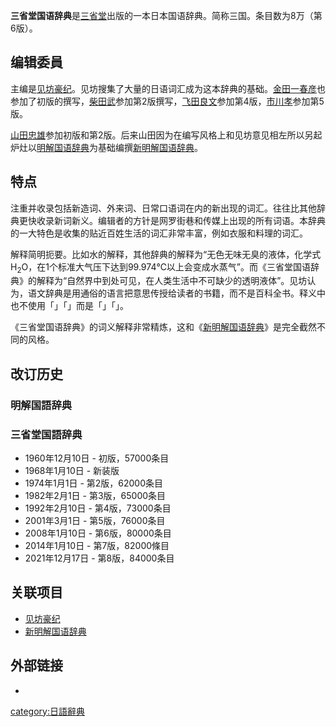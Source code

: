 '''三省堂国语辞典'''是[[三省堂|三省堂]]出版的一本日本国语辞典。简称三国。条目数为8万（第6版）。

== 编辑委員 ==
主编是[[见坊豪纪|见坊豪纪]]。见坊搜集了大量的日语词汇成为这本辞典的基础。[[金田一春彦|金田一春彦]]也参加了初版的撰写，[[柴田武|柴田武]]参加第2版撰写，[[飞田良文|飞田良文]]参加第4版，[[市川孝|市川孝]]参加第5版。

[[山田忠雄|山田忠雄]]参加初版和第2版。后来山田因为在编写风格上和见坊意见相左所以另起炉灶以[[明解国语辞典|明解国语辞典]]为基础编撰[[新明解国语辞典|新明解国语辞典]]。

== 特点 ==
注重并收录包括新造词、外来词、日常口语词在内的新出现的词汇。往往比其他辞典更快收录新词新义。编辑者的方针是网罗街巷和传媒上出现的所有词语。本辞典的一大特色是收集的贴近百姓生活的词汇非常丰富，例如衣服和料理的词汇。

解释简明扼要。比如水的解释，其他辞典的解释为“无色无味无臭的液体，化学式H<sub>2</sub>O，在1个标准大气压下达到99.974℃以上会变成水蒸气”。而《三省堂国语辞典》的解释为“自然界中到处可见，在人类生活中不可缺少的透明液体”。见坊认为，语文辞典是用通俗的语言把意思传授给读者的书籍，而不是百科全书。释义中也不使用「{{lang|ja|金銭}}」「{{lang|ja|……さま}}」而是「{{lang|ja|おかね}}」「{{lang|ja|……ようす}}」。

《三省堂国语辞典》的词义解释非常精炼，这和《[[新明解国语辞典|新明解国语辞典]]》是完全截然不同的风格。

==改订历史==
===明解国語辞典===
===三省堂国語辞典===
*1960年12月10日 - 初版，57000条目
*1968年1月10日 - 新装版
*1974年1月1日 - 第2版，62000条目
*1982年2月1日 - 第3版，65000条目
*1992年2月10日 - 第4版，73000条目
*2001年3月1日 - 第5版，76000条目
*2008年1月10日 - 第6版，80000条目
*2014年1月10日 - 第7版，82000條目
*2021年12月17日 - 第8版，84000条目

==关联项目==
*[[见坊豪纪|见坊豪纪]]
*[[新明解国语辞典|新明解国语辞典]]

==外部链接==
*{{Cite web |url=https://dictionary.sanseido-publ.co.jp/dict/ssd13928 |title=三省堂国語辞典第八版 |accessdate=2021-11-06 |year=2021 |work=三省堂WORD-WISE WEB -辞書ウェブ編集部によることばの壺- |publisher=三省堂 |language=ja |archive-date=2022-01-13 |archive-url=https://web.archive.org/web/20220113122140/https://dictionary.sanseido-publ.co.jp/dict/ssd13928 }}

[[category:日語辭典|category:日語辭典]]
